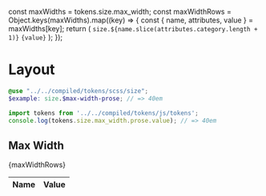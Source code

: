 const maxWidths = tokens.size.max_width;
const maxWidthRows = Object.keys(maxWidths).map((key) => {
  const { name, attributes, value } = maxWidths[key];
  return (
    <tr key={name}>
      <td>
        <code>size.${name.slice(attributes.category.length + 1)}</code>
      </td>
      <td>
        <code>{value}</code>
      </td>
    </tr>
  );
});

<Meta title="Design/Tokens/Layout" />

# Layout

```scss
@use "../../compiled/tokens/scss/size";
$example: size.$max-width-prose; // => 40em
```

```javascript
import tokens from '../../compiled/tokens/js/tokens';
console.log(tokens.size.max_width.prose.value); // => 40em
```

## Max Width

<table>
  <thead>
    <tr>
      <th style={{ width: '10%' }}>Name</th>
      <th>Value</th>
    </tr>
  </thead>
  <tbody>{maxWidthRows}</tbody>
</table>
